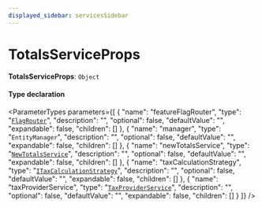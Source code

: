 ```yaml
---
displayed_sidebar: servicesSidebar
---
```



# TotalsServiceProps

 **TotalsServiceProps**: `Object`

#### Type declaration

<ParameterTypes parameters={[
  {
    "name": "featureFlagRouter",
    "type": "[`FlagRouter`](../classes/FlagRouter.mdx)",
    "description": "",
    "optional": false,
    "defaultValue": "",
    "expandable": false,
    "children": []
  },
  {
    "name": "manager",
    "type": "`EntityManager`",
    "description": "",
    "optional": false,
    "defaultValue": "",
    "expandable": false,
    "children": []
  },
  {
    "name": "newTotalsService",
    "type": "[`NewTotalsService`](../classes/NewTotalsService.mdx)",
    "description": "",
    "optional": false,
    "defaultValue": "",
    "expandable": false,
    "children": []
  },
  {
    "name": "taxCalculationStrategy",
    "type": "[`ITaxCalculationStrategy`](../interfaces/ITaxCalculationStrategy.mdx)",
    "description": "",
    "optional": false,
    "defaultValue": "",
    "expandable": false,
    "children": []
  },
  {
    "name": "taxProviderService",
    "type": "[`TaxProviderService`](../classes/TaxProviderService.mdx)",
    "description": "",
    "optional": false,
    "defaultValue": "",
    "expandable": false,
    "children": []
  }
]} />
